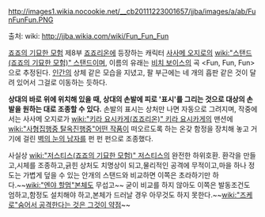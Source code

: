 http://images1.wikia.nocookie.net/__cb20111223001657/jjba/images/a/ab/FunFunFun.PNG

출처: wiki: http://jjba.wikia.com/wiki/Fun_Fun_Fun

[[죠죠의 기묘한 모험]] 제8부 [[죠죠리온]]에 등장하는 캐릭터 [[사사메 오지로]]의 [[wiki:"스탠드(죠죠의 기묘한 모험)" 스탠드]]이며, 이름의 유래는 [[비치 보이스]]의 곡 <Fun, Fun, Fun>으로 추정된다.
[[인간]]의 상체 같은 모습을 지녔고, 팔 부근에는 네 개의 흡판 같은 것이 달려 있어서 그걸로 이동하는 듯하다.

'''상대의 바로 위에 위치해 있을 때, 상대의 손발에 피로 '표시'를 그리는 것으로 대상의 손발을 원하는 대로 조종할 수 있다.''' 손발의 표시는 상처만 나면 자동으로 그려지며, 작중에서는 사사메 오지로가 [[wiki:"키라 요시카게(죠죠리온)" 키라 요시카게]]의 맨션에 [[wiki:"사형집행중 탈옥진행중"어떤 작품]]이 떠오르도록 하는 온갖 함정을 장치해 놓고 거기에 걸린 [[벽의 눈의 남자]]를 펀 펀 펀으로 조종했다.

사실상 [[wiki:"저스티스(죠죠의 기묘한 모험)" 저스티스]]의 완전한 하위호환. 환각을 만들고,시체를 조종하고,긁힌 상처도 치명상이 되고,물리적인 공격에 무적이고,마을 하나 정도는 가볍게 덮을 수 있는 안개의 스탠드와 비교하면 이쪽은 초라하기만 하다.~~[[wiki:"엔야 할멈"본체]]도 무섭고~~ 굳이 비교를 하지 않아도 이쪽은 발동조건도 엄하고,함정도 설치해야 하고,본체가 드러날 경우 아무것도 하지 못한다.~~[[wiki:"즈케로"숨어서 공격한다는 것은 그것이 약점]]~~
